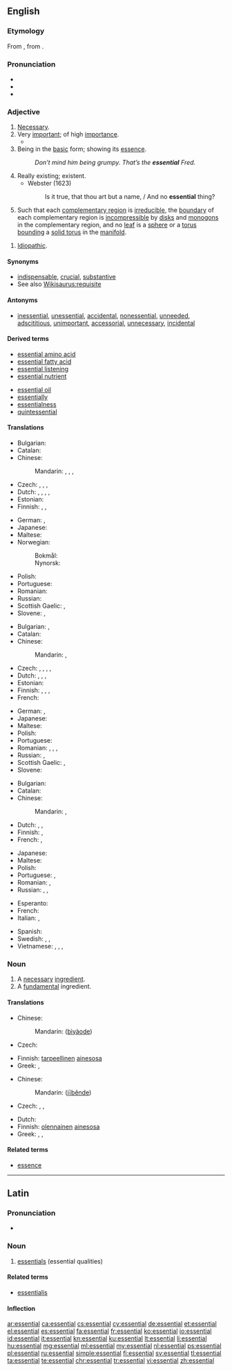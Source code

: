 ==English==
{{wikipedia|dab=Essential}}

===Etymology===
From {{etyl|LL.|en}} {{term|essentialis|lang=la}}, from {{etyl|la|en}} {{term|essentia||being, essence|lang=la}}.

===Pronunciation===
* {{IPA|/ɪˈsɛn.ʃəl/|lang=en}}
* {{audio|en-us-essential.ogg|Audio (US)|lang=en}}
* {{hyphenation|es|sen|tial|lang=en}}

===Adjective===
{{en-adj}}

# [[necessary|Necessary]].
# Very [[important]]; of high [[importance]].
#* {{quote-magazine|date=2013-05-17
|author=George Monbiot|authorlink=George Monbiot
|title=Money just makes the rich suffer
|volume=188|issue=23|page=19
|magazine={{w|The Guardian Weekly}}
|url=http://www.guardian.co.uk/commentisfree/2013/may/06/politics-envy-keenest-rich
|passage=In order to grant the rich these pleasures, the social contract is reconfigured. The welfare state is dismantled. '''Essential''' public services are cut so that the rich may pay less tax.&nbsp;[&hellip;]}}
# Being in the [[basic]] form; showing its [[essence]].
#: ''Don’t mind him being grumpy. That’s the '''essential''' Fred.''
# Really existing; existent.
#* Webster (1623)
#*: Is it true, that thou art but a name, / And no '''essential''' thing?
# {{context|of a [[lamination]] of a 3[[-manifold]]|lang=en}} Such that each [[complementary region]] is [[irreducible]], the [[boundary]] of each complementary region is [[incompressible]] by [[disk]]s and [[monogon]]s in the complementary region, and no [[leaf]] is a [[sphere]] or a [[torus]] [[bound]]ing a [[solid torus]] in the [[manifold]].
{{rfex|difference between 1 and 2}}
# {{context|medicine|lang=en}} [[idiopathic|Idiopathic]].

====Synonyms====
{{checksense}}
* [[indispensable]], [[crucial]], [[substantive]]
* See also [[Wikisaurus:requisite]]

====Antonyms====
{{checksense}}
* [[inessential]], [[unessential]], [[accidental]], [[nonessential]], [[unneeded]], [[adscititious]], [[unimportant]], [[accessorial]], [[unnecessary]], [[incidental]]

====Derived terms====
{{rel-top|terms derived from ''essential'' (adjective)}}
* [[essential amino acid]]
* [[essential fatty acid]]
* [[essential listening]]
* [[essential nutrient]]
{{rel-mid}}
* [[essential oil]]
* [[essentially]]
* [[essentialness]]
* [[quintessential]]
{{rel-bottom}}

====Translations====
{{trans-top|necessary}}
* Bulgarian: {{t+|bg|необходим|sc=Cyrl}}
* Catalan: {{t|ca|essencial}}
* Chinese:
*: Mandarin: {{t+|cmn|必要|tr=必要|sc=Hani}}, {{t|cmn|不可缺|tr=bùkě quē de|alt=不可缺的|sc=Hani}}, {{t|cmn|必備|sc=Hani}}, {{t+|cmn|必备|tr=bìbèi|sc=Hani}}
* Czech: {{t|cs|nepostradatelný|m}}, {{t|cs|esenciální}}, {{t|cs|nezbytný|m}}, {{t|cs|nevyhnutelný|m}}
* Dutch: {{t+|nl|essentieel}}, {{t+|nl|onontbeerlijk}}, {{t+|nl|wezenlijk}}, {{t+|nl|noodzakelijk}}, {{t+|nl|nodig}}
* Estonian: {{t|et|vajalik}}
* Finnish: {{t|fi|olennainen}}, {{t+|fi|tärkeä}}, {{t+|fi|tarpeellinen}}
{{trans-mid}}
* German: {{t+|de|essenziell}}, {{t+|de|notwendig}}
* Japanese: {{t+|ja|不可欠|tr=ふかけつな, fukaketsu na|alt=不可欠な|sc=Jpan}}
* Maltese: {{t|mt|essenzjali}}
* Norwegian:
*: Bokmål: {{t|nb|essensiell}}
*: Nynorsk: {{t|nn|essensiell}}
* Polish: {{t+|pl|niezbędny|m}}
* Portuguese: {{t+|pt|essencial}}
* Romanian: {{t+|ro|necesar|m|n}}
* Russian: {{t+|ru|необходимый|tr=neobxodímyj|sc=Cyrl}}
* Scottish Gaelic: {{t|gd|deatamach}}, {{t|gd|riatanach}}
* Slovene: {{t|sl|bistven}}, {{t|sl|nujen}}
{{trans-bottom}}

{{trans-top|of high importance}}
* Bulgarian: {{t+|bg|важен|sc=Cyrl}}, {{t+|bg|съществен|sc=Cyrl}}
* Catalan: {{t|ca|essencial}}
* Chinese:
*: Mandarin: {{t+|cmn|要素|tr=yàosù|sc=Hani}}, {{t+|cmn|切要|tr=qièyào|sc=Hani}}
* Czech: {{t+|cs|zásadní}}, {{t|cs|esenciální}}, {{t|cs|nejpodstatnější}}, {{t|cs|nejdůležitější}}, {{t+|cs|hlavní}}
* Dutch: {{t+|nl|essentieel}}, {{t+|nl|onontbeerlijk}}, {{t+|nl|wezenlijk}}, {{t+|nl|belangrijk}}
* Estonian: {{t+|et|oluline}}
* Finnish: {{t|fi|olennainen}}, {{t+|fi|välttämätön}}, {{t|fi|elintärkeä}}, {{t+|fi|oleellinen}}
* French: {{t+|fr|indispensable}}
{{trans-mid}}
* German: {{t+|de|wesentlich}}, {{t|de|unentbehrlich}}
* Japanese: {{t|ja|肝要|tr=かんよう, kan'yō|sc=Jpan}}
* Maltese: {{t|mt|essenzjali}}
* Polish: {{t+|pl|zasadniczy|m}}
* Portuguese: {{t+|pt|essencial}}
* Romanian: {{t+|ro|esențial|m|n}}, {{t+|ro|important|m|n}}, {{t|ro|importantă|f}}, {{t|ro|esențială|f}}
* Russian: {{t+|ru|важный|tr=vážnyj|sc=Cyrl}}, {{t+|ru|существенный|tr=suščéstvennyj|sc=Cyrl}}
* Scottish Gaelic: {{t|gd|deatamach}}, {{t|gd|riatanach}}
* Slovene: {{t|sl|bistven}}
{{trans-bottom}}

{{trans-top|in basic form}}
* Bulgarian: {{t+|bg|основен|sc=Cyrl}}
* Catalan: {{t|ca|essencial}}
* Chinese:
*: Mandarin: {{t+|cmn|精華|alt=精華的|sc=Hani}}, {{t|cmn|精华|tr=jīnghuá de|alt=精华的|sc=Hani}}
* Dutch: {{t+|nl|essentieel}}, {{t+|nl|wezenlijk}}, {{t+|nl|echt}}
* Finnish: {{t|fi|perusluonteinen}}, {{t+|fi|normaali}}
* French: {{t+|fr|essentiel}}, {{t+|fr|fondamental}}
{{trans-mid}}
* Japanese: {{t|ja|肝心|tr=かんじんな, kanjin na|alt=肝心な|sc=Jpan}}
* Maltese: {{t|mt|essenzjali}}
* Polish: {{t+|pl|podstawowy}}
* Portuguese: {{t+|pt|essencial}}, {{t+|pt|fundamental}}
* Romanian: {{t|ro|de bază}}, {{t+|ro|fundamental}}
* Russian: {{t+|ru|основной|tr=osnovnój|sc=Cyrl}}, {{t+|ru|базовый|tr=bázovyj|sc=Cyrl}}, {{t+|ru|фундаментальный|tr=fundamentálʹnyj|sc=Cyrl}}
{{trans-bottom}}

{{checktrans-top}}
* Esperanto: {{t-check|eo|esenca}}
* French: {{t+check|fr|essentiel}}
* Italian: {{qualifier|1,2,3}} {{t+check|it|essenziale}}, {{qualifier|1,2}} {{t+check|it|indispensabile}}
{{trans-mid}}
* Spanish: {{t+check|es|esencial}}
* Swedish: {{t+check|sv|oumbärlig}}, {{t+check|sv|väsentlig}}, {{t+check|sv|nödvändig}}
* Vietnamese: {{t+check|vi|bản chất}}, {{qualifier|1}} {{t+check|vi|cần thiết}}, {{t+check|vi|cốt yếu}}, {{t+check|vi|chủ yếu}}
{{trans-bottom}}

===Noun===
{{en-noun}}

# A [[necessary]] [[ingredient]].
# A [[fundamental]] ingredient.
{{rfex}}

====Translations====
{{trans-top|necessary ingredient}}
* Chinese:
*: Mandarin: {{zh-ts|[[必要]]的|[[必要]]的}} ([[bì]][[yào]][[de]])
* Czech: {{t|cs|nezbytnost|f}}
{{trans-mid}}
* Finnish: [[tarpeellinen]] [[ainesosa]]
* Greek: {{t+|el|ουσιαστικός|m}}, {{t+|el|ουσιώδης|m}}
{{trans-bottom}}

{{trans-top|fundamental ingredient}}
* Chinese:
*: Mandarin: {{zh-ts|[[基本]]的|[[基本]]的}} ([[jī]][[běn]][[de]])
* Czech: {{t+|cs|podstata|f}}, {{t+|cs|jádro|n}}, {{t|cs|esence|f}}
{{trans-mid}}
* Dutch: {{t+|nl|essentieel|n|alt=essentiële}}
* Finnish: [[olennainen]] [[ainesosa]]
* Greek: {{t+|el|ουσιαστικός|m}}, {{t+|el|ουσιώδης|m}}, {{t+|el|στοιχειώδης|m}}
{{trans-bottom}}

====Related terms====
* [[essence]]

----

==Latin==

===Pronunciation===
* {{la-pronunc|essentiāl}}

===Noun===
{{la-noun|essentiāl|essentialis|essentiālis|n|third}}

# [[essentials]] (essential qualities)

====Related terms====
* [[essentialis]]

====Inflection====
{{la-decl-3rd-N|essentiāl|essentiāl}}

[[ar:essential]]
[[ca:essential]]
[[cs:essential]]
[[cy:essential]]
[[de:essential]]
[[et:essential]]
[[el:essential]]
[[es:essential]]
[[fa:essential]]
[[fr:essential]]
[[ko:essential]]
[[io:essential]]
[[id:essential]]
[[it:essential]]
[[kn:essential]]
[[ku:essential]]
[[lt:essential]]
[[li:essential]]
[[hu:essential]]
[[mg:essential]]
[[ml:essential]]
[[my:essential]]
[[nl:essential]]
[[ps:essential]]
[[pl:essential]]
[[ru:essential]]
[[simple:essential]]
[[fi:essential]]
[[sv:essential]]
[[tl:essential]]
[[ta:essential]]
[[te:essential]]
[[chr:essential]]
[[tr:essential]]
[[vi:essential]]
[[zh:essential]]